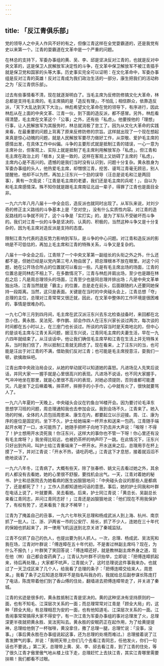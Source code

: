 ```yaml
---
---
---
```

title: 「反江青俱乐部」
---




党的领导人之中夫人作风不好的有之，但像江青这样在全党耍霸道的，还是我党有史以来第一个。江青的耍霸道在文革中是一个严重的问题。

在林总的支持下，军委办事组的黄、吴、李、邱是坚决反对江青的，也就是反对中央文革的，这是保卫人民解放军决定性的斗争，在文革中保卫解放军不被江青插手就是保卫党和国家的头等大事。历史事实完全可以证明：在文化革命中，军委办事组是反对江青的英雄！反对江青成为我们政治生活的一部分，康生把我们的活动称之为「反江青倶乐部」。

过去有些事情看不清，现在就逐渐明白了。当毛主席为反修防修搞文化大革命，林总都是支持毛主席的。毛主席搞的是「造反有理」，不怕乱；相信群众，依靠造反派，「天下大乱达到天下大治」。林彪希望文化革命在党的领导下，有序进行，因此林彪从在上面的中央文革、江青一伙，到下面的造反派，都不感冒。另外，林彪看得清楚，毛主席在文革这个「公事」之外，还有些「私虑」。他要按他的「理想」行事，让人民解放军为其服务时，林总就消极了怠工了。因为从文化大革命的实践来看，在最重要的问题上背离了原来反修防修的宗旨。这样就出现了一个现在想起来真是惊心动魄的问题，就是人民解放军要尽力做好工作，从崇敬、爱护毛主席的感情出发，在具体工作中纠偏。斗争的主要形式就是抵制江青的错误，一心一意为主席补台，但客观上、实际上就是抵制了毛主席利用解放军办「私虑」。但江青和毛主席在政治上的「根本」又是一致的，这样在客观上又妨碍了主席的「私虑」，主席内心是不高兴的。遗憾的是我们当时没有认识到，问题十分复杂。黄永胜身为军委办事组的头人，他热爱毛主席，却憎恨江青，挖苦、谩骂江青毫无顾忌，别人提醒他，他却不以为然，再加上汪东兴一个劲的误导（汪总是说毛和江是两回事），黄有一次竟说：「江青是毛主席的老婆，我们还是毛主席的兵呢！」，自以为和毛主席感情深。殊不知你就是跟毛主席南征北战一辈子，得罪了江青也是面目全非。

一九六六年八月八届十一中全会后，造反派也就同时出现了。从军队来说，对刘少奇的修正主义路线的斗争基本上是「空对空」，没有什么实质性内容。对江青的造反路线的斗争就不同了，这个斗争是「实打实」的，是为了军队不受破坏而斗争的。我们对江青一伙的斗争是坚决的、认真的、积极的，当然这种斗争又是十分复杂的，因为毛主席对造反派是支持的态度。

限制江青为代表的造反势力影响到军队，是斗争的中心问题。对江青和造反派的影响是不可低估的，再加上毛主席和江青的特殊关系，斗争又是复杂的。

八届十一中全会之后，江青除了一个中央文革第一副组长的头衔之外之外，什么还都不是，但她已经是以党内第三号人物自居了，把总理根本不放在眼里。对这个问题，她在公开场合所占的位置就可以看出一些。凡是有毛主席出场的场面，江青的位置总是同林彪不相上下，在多数情况下，江青与林彪并肩出场，至少也是跟在林彪之后；凡是周总理领头的场面，江青至少也是同总理并排出场；凡是中央文革单独出场，江青当然就是「霸主」的位置，总是走在前头，后面跟随的人还要同她保持一段距离。当然，这只是表面。关键是在当时的中央碰头会上，江青总想「夺」总理的主位，总理对江青常常又很迁就，因此，在文革中整体的工作环境是很困难的，事情是很难办的。

一九七〇年三月到四月间，毛主席在武汉派汪东兴去东北检查战备时，来回都在北京小住。黄永胜、吴法宪、李作鹏、邱会作四人在汪东兴家长谈过两次，每次谈的时间都在五小时以上，在三座门也长谈过。所谈的内容当时是天南地北的，但中心的是谈毛主席与江青关系问题，据汪东兴说，江青同毛主席的夫妻生活，早在一九六四年就结束了。从汪谈话中，他让我们确信毛主席早和江青在生活上并无特殊关系，当时我们信了，所以抵制江青就无顾虑了。现在看来，上了汪东兴的当，也可能是汪出于对江青的不满，借助我们反对江青；也可能是毛主席授意汪，耍我们一顿，欲擒故纵吧。

江青出席中央政治局会议，从她的举动就可以知道她的喜怒。凡进场见人先笑后说话，并同大家一一握手就是心里很高兴的表现。凡进场不说话，也不同大家握手，气冲冲地坐在那里，就是心里很不高兴的表现，对她必须提防，否则谁都可能遭灾。凡是坐下之后噘着嘴，摔茶杯，摔擦手的小手巾，心中就有火了，很快就要骂人了。

一九六八年夏的一天晚上，中央碰头会议在钓鱼台16楼开会。因为要讨论毛泽东思想学习班的问题，周总理通知我也去参加会议。我到会场不久，江青来了。她入场的时候，全体的人员包括周恩来、康生在内，都要起立以示迎接。周、江、康为序的座位是固定的。坐下不久，护士给她端来一杯开水和送来一包药。江青随手端起开水喝了一口，水可能热了，她随手把杯子向地下扔去并大声说：「唉呀！不得了！护士想用开水烫死我！你汪东兴，这样大的事你也不管一下呀！你心里还有没有毛主席呀？」我坐得比较远，也被扔茶杯的响声吓了一跳。在此情况下，汪东兴只好出到外间，叫护士给江青重端来了一杯开水。开水送来之后，总理用手在杯上摸了一下，并对江青说：「开水不热，请吃药吧。」江青这下才息怒，接着就滔滔不绝地说话了。

一九六八年冬，江青病了。大概有些天，除了张春桥、姚文元去看过她之外，其余的人都没有去看她，她的心里很不舒服，要找机会出气。一天，江青对着她的秘书、护士和总医院去为她看病的医生凶狠狠地问：「中央碰头会议的那些人是都病了，还是都死了？！」工作人员都知道他问话的意思。事后，她的护士同我和叶群在电话上说了，叶就要黄、吴去看她。后来，护士同江青说：「黄总长、吴副总长来看江青同志，并问江青同志好！」江青还是凶狠狠地说：「他们现在不用我保护了，有权有势了，还来看我？我才不稀罕！」

江青为了掩盖自己的丑事，一九六七年秋天总理和杨成武派人到上海、杭州、南京抓了一批人。江、浙、沪两省一市的公安厅、局长，抓了不少人，连她在三十年代的保姆也抓起来了，并一律用飞机运送到北京关进了秦城监狱。

江青不仅抓了自己的仇人，也提出要为别人抓人。一次，总理、杨成武、吴法宪和我在场，江青对叶群说：「傅连暲在五十年代初，不是害过林副主席吗？现在，为什么不报仇！」叶群笑了笑回答说：「傅连暲还好，就是教林副主席养身之道，现在他（林）自己都会查药典了。」江青认为叶群不识抬举，立即说：「把傅连暲抓起来，待后再处理。」大家都不吭声，江青就火了，这时总理说这件事我来办。也就过了一天卫戍区来了几个人，给我看了总理的条子：「把傅连暲交给来人，周恩来。」我看了条子之后知道总理并不是指名叫我办的，我就给总后副参谋长陈庞打了电话，陈庞带着他们到了香山傅的住处，翻墙进去把傅连暲带走了，并关进了秦城。

江青的劣迹是很多的，黄永胜抵制江青是坚决的。黄的这种坚决有坚持原则的一面，也有不知毛、江深层次关系的一面；而总理常常对江青是「顾全大局」的，这种「顾全大局」有总理相忍为安的一面，也有他知道毛、江深层次关系的一面。江青闹事常常搞得大家不得安宁，有一次江青为军委办事组的事对总理发了火，总理深更半夜就把黄永胜、吴法宪叫去。黄永胜的安眠药正在起作用，为了给黄提提神，总理给他倒了一杯咖啡，黄没拿住，撒了总理一腿，总理忙说：「没事，没事。」（事后黄永胜在办事组说起这事，还为总理的处境而难过。）总理接着说了江青发脾气的事，并说：「我明天带上你们几个去看江青同志，任他发火，你们一句话也不要说。」第二天，总理带上黄、吴、李、邱去看江青，到了江青的住处，等了很久江青才傲里傲气地从楼上往下走，总理赶忙上去扶江青，其实江青哪里需要扶嘛！我们都看不过眼。